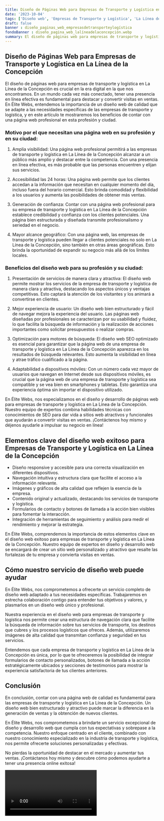 ```yaml
---
title: Diseño de Páginas Web para Empresas de Transporte y Logística en La Línea de la Concepción
date: '2023-10-04'
tags: ['Diseño web', 'Empresas de Transporte y Logística', 'La Línea de la Concepción']
draft: false
banner : diseño_paginas_web_empresasdetransporteylogística
fondoBanner : diseño_pagina_web_lalíneadelaconcepción.webp
summary: El diseño de páginas web para empresas de transporte y logística en La Línea de la Concepción es crucial en la era digital en la que nos encontramos. En un mundo cada vez más conectado, tener una presencia en línea efectiva es fundamental para destacar y convertir visitas en ventas. En Élite Webs, entendemos la importancia de un diseño web de calidad que se adapte a las necesidades específicas de las empresas de transporte y logística, y en este artículo te mostraremos los beneficios de contar con una página web profesional en esta profesión y ciudad.
---
```


## Diseño de Páginas Web para Empresas de Transporte y Logística en La Línea de la Concepción

El diseño de páginas web para empresas de transporte y logística en La Línea de la Concepción es crucial en la era digital en la que nos encontramos. En un mundo cada vez más conectado, tener una presencia en línea efectiva es fundamental para destacar y convertir visitas en ventas. En Élite Webs, entendemos la importancia de un diseño web de calidad que se adapte a las necesidades específicas de las empresas de transporte y logística, y en este artículo te mostraremos los beneficios de contar con una página web profesional en esta profesión y ciudad.

### Motivo por el que necesitan una página web en su profesión y en su ciudad:

1. Amplia visibilidad: Una página web profesional permitirá a las empresas de transporte y logística en La Línea de la Concepción alcanzar a un público más amplio y destacar entre la competencia. Con una presencia en línea efectiva, es más probable que las personas encuentren y elijan sus servicios.

2. Accesibilidad las 24 horas: Una página web permite que los clientes accedan a la información que necesitan en cualquier momento del día, incluso fuera del horario comercial. Esto brinda comodidad y flexibilidad a los usuarios y aumenta las posibilidades de obtener más ventas.

3. Generación de confianza: Contar con una página web profesional para su empresa de transporte y logística en La Línea de la Concepción establece credibilidad y confianza con los clientes potenciales. Una página bien estructurada y diseñada transmite profesionalismo y seriedad en el negocio.

4. Mayor alcance geográfico: Con una página web, las empresas de transporte y logística pueden llegar a clientes potenciales no solo en La Línea de la Concepción, sino también en otras áreas geográficas. Esto brinda la oportunidad de expandir su negocio más allá de los límites locales.

### Beneficios del diseño web para su profesión y su ciudad:

1. Presentación de servicios de manera clara y atractiva: El diseño web permite mostrar los servicios de la empresa de transporte y logística de manera clara y atractiva, destacando los aspectos únicos y ventajas competitivas. Esto captará la atención de los visitantes y los animará a convertirse en clientes.

2. Mejor experiencia de usuario: Un diseño web bien estructurado y fácil de navegar mejora la experiencia del usuario. Las páginas web diseñadas por profesionales se caracterizan por su usabilidad y fluidez, lo que facilita la búsqueda de información y la realización de acciones importantes como solicitar presupuestos o realizar compras.

3. Optimización para motores de búsqueda: El diseño web SEO optimizado es esencial para garantizar que la página web de una empresa de transporte y logística en La Línea de la Concepción aparezca en los resultados de búsqueda relevantes. Esto aumenta la visibilidad en línea y atrae tráfico cualificado a la página.

4. Adaptabilidad a dispositivos móviles: Con un número cada vez mayor de usuarios que navegan en Internet desde sus dispositivos móviles, es crucial que la página web de una empresa de transporte y logística sea compatible y se vea bien en smartphones y tabletas. Esto garantiza una experiencia óptima sin importar el dispositivo utilizado.

En Élite Webs, nos especializamos en el diseño y desarrollo de páginas web para empresas de transporte y logística en La Línea de la Concepción. Nuestro equipo de expertos combina habilidades técnicas con conocimientos de SEO para dar vida a sitios web atractivos y funcionales que ayudarán a convertir visitas en ventas. ¡Contáctenos hoy mismo y déjenos ayudarle a impulsar su negocio en línea!

<GifSeo />

<Cta />

## Elementos clave del diseño web exitoso para Empresas de Transporte y Logística en La Línea de la Concepción

- Diseño responsive y accesible para una correcta visualización en diferentes dispositivos.
- Navegación intuitiva y estructura clara que facilite el acceso a la información relevante.
- Imágenes y gráficos de alta calidad que reflejen la esencia de la empresa.
- Contenido original y actualizado, destacando los servicios de transporte y logística.
- Formularios de contacto y botones de llamada a la acción bien visibles para fomentar la interacción.
- Integración de herramientas de seguimiento y análisis para medir el rendimiento y mejorar la estrategia.

En Élite Webs, comprendemos la importancia de estos elementos clave en el diseño web exitoso para empresas de transporte y logística en La Línea de la Concepción. Nuestro equipo de expertos en diseño y desarrollo web se encargará de crear un sitio web personalizado y atractivo que resalte las fortalezas de tu empresa y convierta visitas en ventas.

## Cómo nuestro servicio de diseño web puede ayudar

En Élite Webs, nos comprometemos a ofrecerte un servicio completo de diseño web adaptado a tus necesidades específicas. Trabajaremos en estrecha colaboración contigo para entender tus objetivos y valores, y plasmarlos en un diseño web único y profesional.

Nuestra experiencia en el diseño web para empresas de transporte y logística nos permite crear una estructura de navegación clara que facilite la búsqueda de información sobre tus servicios de transporte, los destinos que cubres y los procesos logísticos que ofreces. Además, utilizaremos imágenes de alta calidad que transmitan confianza y seguridad en tus servicios.

Entendemos que cada empresa de transporte y logística en La Línea de la Concepción es única, por lo que te ofreceremos la posibilidad de integrar formularios de contacto personalizados, botones de llamada a la acción estratégicamente ubicados y secciones de testimonios para mostrar la experiencia satisfactoria de tus clientes anteriores.

## Conclusión

En conclusión, contar con una página web de calidad es fundamental para las empresas de transporte y logística en La Línea de la Concepción. Un diseño web bien estructurado y atractivo puede marcar la diferencia en la generación de ventas y la obtención de nuevos clientes.

En Élite Webs, nos comprometemos a brindarte un servicio excepcional de diseño y desarrollo web que cumpla con tus expectativas y sobrepase a la competencia. Nuestro enfoque centrado en el cliente, combinado con nuestro conocimiento especializado en la industria de transporte y logística, nos permite ofrecerte soluciones personalizadas y efectivas.

No pierdas la oportunidad de destacar en el mercado y aumentar tus ventas. ¡Contáctanos hoy mismo y descubre cómo podemos ayudarte a tener una presencia online exitosa!

<Video />

<CtaBot job='Empresas de Transporte y Logística' city='La Línea de la Concepción'/>

<Gmaps query='La Línea de la Concepción+españa+maps' />